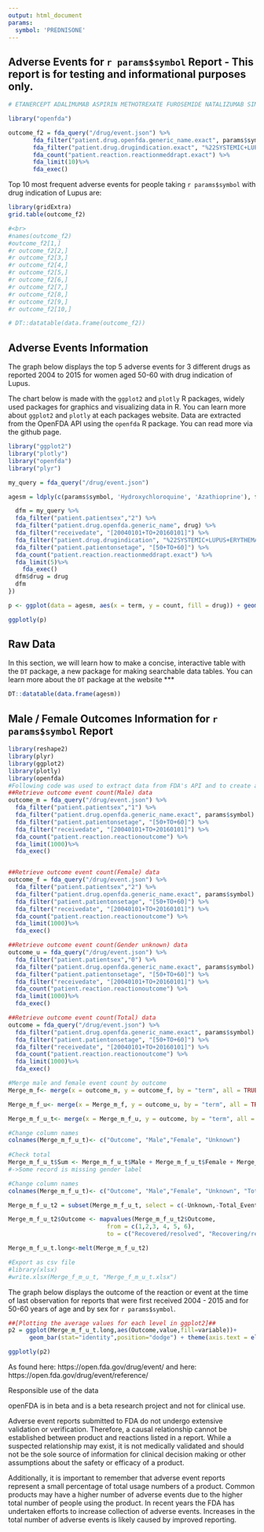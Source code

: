 ---
output: html_document
params:
  symbol: 'PREDNISONE'
---

## Adverse Events for `r params$symbol` Report - This report is for testing and informational purposes only.

```{r, echo=FALSE, message=FALSE, warning=FALSE, include=FALSE}

# ETANERCEPT ADALIMUMAB ASPIRIN METHOTREXATE FUROSEMIDE NATALIZUMAB SIMVASTATIN LISINOPRIL PREDNISONE

library("openfda")

outcome_f2 = fda_query("/drug/event.json") %>%
       fda_filter("patient.drug.openfda.generic_name.exact", params$symbol) %>%
       fda_filter("patient.drug.drugindication.exact", "%22SYSTEMIC+LUPUS+ERYTHEMATOSUS%22") %>%
       fda_count("patient.reaction.reactionmeddrapt.exact") %>%
       fda_limit(10)%>%
       fda_exec()
```

Top 10 most frequent adverse events for people taking `r params$symbol` with drug indication of Lupus are:

```{r, echo=FALSE, message=FALSE, warning=FALSE}

library(gridExtra)
grid.table(outcome_f2)

#<br>
#names(outcome_f2)
#outcome_f2[1,]
#r outcome_f2[2,]
#r outcome_f2[3,]
#r outcome_f2[4,]
#r outcome_f2[5,]
#r outcome_f2[6,]
#r outcome_f2[7,]
#r outcome_f2[8,]
#r outcome_f2[9,]
#r outcome_f2[10,]

# DT::datatable(data.frame(outcome_f2))

```

## Adverse Events Information

The graph below displays the top 5 adverse events for 3 different drugs as reported 2004 to 2015 for women aged 50-60 with drug indication of Lupus.

The chart below is made with the `ggplot2` and `plotly` R packages, widely used packages for graphics and visualizing data in R. You can learn more about `ggplot2` and `plotly` at each packages website. Data are extracted from the OpenFDA API using the `openfda` R package. You can read more via the github page.

```{r, echo=FALSE, message=FALSE, warning=FALSE, include=FALSE}

library("ggplot2")
library("plotly")
library("openfda")
library("plyr")

my_query = fda_query("/drug/event.json")

agesm = ldply(c(params$symbol, 'Hydroxychloroquine', 'Azathioprine'), function(drug) {

  dfm = my_query %>%
  fda_filter("patient.patientsex","2") %>%
  fda_filter("patient.drug.openfda.generic_name", drug) %>%
  fda_filter("receivedate", "[20040101+TO+20160101]") %>%
  fda_filter("patient.drug.drugindication", "%22SYSTEMIC+LUPUS+ERYTHEMATOSUS%22") %>%
  fda_filter("patient.patientonsetage", "[50+TO+60]") %>%
  fda_count("patient.reaction.reactionmeddrapt.exact") %>%
  fda_limit(5)%>%
    fda_exec()
  dfm$drug = drug
  dfm
})

```
  
```{r echo=FALSE}
p <- ggplot(data = agesm, aes(x = term, y = count, fill = drug)) + geom_bar(stat="identity", position=position_dodge()) + theme(axis.text = element_text(vjust = 0, angle = -15), legend.background = element_rect(fill = "gray96"))

ggplotly(p)
```

## Raw Data

In this section, we will learn how to make a concise, interactive table with the `DT` package, a new package for making searchable data tables. You can learn more about the `DT` package at the website 
***
  
```{r echo=FALSE}
DT::datatable(data.frame(agesm))
```

## Male / Female Outcomes Information for `r params$symbol` Report

```{r echo=FALSE, message=FALSE, warning=FALSE, include=FALSE}
library(reshape2)
library(plyr)
library(ggplot2)
library(plotly)
library(openfda)
#Following code was used to extract data from FDA's API and to create a bar chart of event count by outcome
##Retrieve outcome event count(Male) data 
outcome_m = fda_query("/drug/event.json") %>%
  fda_filter("patient.patientsex","1") %>%
  fda_filter("patient.drug.openfda.generic_name.exact", params$symbol) %>%
  fda_filter("patient.patientonsetage", "[50+TO+60]") %>%
  fda_filter("receivedate", "[20040101+TO+20160101]") %>%
  fda_count("patient.reaction.reactionoutcome") %>%
  fda_limit(1000)%>%
  fda_exec()


##Retrieve outcome event count(Female) data 
outcome_f = fda_query("/drug/event.json") %>%
  fda_filter("patient.patientsex","2") %>%
  fda_filter("patient.drug.openfda.generic_name.exact", params$symbol) %>%
  fda_filter("patient.patientonsetage", "[50+TO+60]") %>%
  fda_filter("receivedate", "[20040101+TO+20160101]") %>%
  fda_count("patient.reaction.reactionoutcome") %>%
  fda_limit(1000)%>%
  fda_exec()

##Retrieve outcome event count(Gender unknown) data
outcome_u = fda_query("/drug/event.json") %>%
  fda_filter("patient.patientsex","0") %>%
  fda_filter("patient.drug.openfda.generic_name.exact", params$symbol) %>%
  fda_filter("patient.patientonsetage", "[50+TO+60]") %>%
  fda_filter("receivedate", "[20040101+TO+20160101]") %>%
  fda_count("patient.reaction.reactionoutcome") %>%
  fda_limit(1000)%>%
  fda_exec()

##Retrieve outcome event count(Total) data
outcome = fda_query("/drug/event.json") %>%
  fda_filter("patient.drug.openfda.generic_name.exact", params$symbol) %>%
  fda_filter("patient.patientonsetage", "[50+TO+60]") %>%
  fda_filter("receivedate", "[20040101+TO+20160101]") %>%
  fda_count("patient.reaction.reactionoutcome") %>%
  fda_limit(1000)%>%
  fda_exec()

#Merge male and female event count by outcome 
Merge_m_f<- merge(x = outcome_m, y = outcome_f, by = "term", all = TRUE)

Merge_m_f_u<- merge(x = Merge_m_f, y = outcome_u, by = "term", all = TRUE)

Merge_m_f_u_t<- merge(x = Merge_m_f_u, y = outcome, by = "term", all = TRUE)

#Change column names
colnames(Merge_m_f_u_t)<- c("Outcome", "Male","Female", "Unknown")
                            
#Check total 
Merge_m_f_u_t$Sum <- Merge_m_f_u_t$Male + Merge_m_f_u_t$Female + Merge_m_f_u_t$Unknown
#->Some record is missing gender label

#Change column names
colnames(Merge_m_f_u_t)<- c("Outcome", "Male","Female", "Unknown", "Total_Event_Count","Sum")

Merge_m_f_u_t2 = subset(Merge_m_f_u_t, select = c(-Unknown,-Total_Event_Count,-Sum))

Merge_m_f_u_t2$Outcome <- mapvalues(Merge_m_f_u_t2$Outcome,
                            from = c(1,2,3, 4, 5, 6),
                            to = c("Recovered/resolved", "Recovering/resolving", "Not recovered/not resolved" , "Recovered/resolved with sequelae" , "Fatal", "Unknown"))

Merge_m_f_u_t.long<-melt(Merge_m_f_u_t2)

#Export as csv file
#library(xlsx)
#write.xlsx(Merge_f_m_u_t, "Merge_f_m_u_t.xlsx") 


```

The graph below displays the outcome of the reaction or event at the time of last observation for reports that were first received 2004 - 2015 and for 50-60 years of age and by sex for `r params$symbol`. 

```{r echo=FALSE}
##[Plotting the average values for each level in ggplot2]##
p2 = ggplot(Merge_m_f_u_t.long,aes(Outcome,value,fill=variable))+
      geom_bar(stat="identity",position="dodge") + theme(axis.text = element_text(vjust = 0, angle = -15), legend.background = element_rect(fill = "gray96"))

ggplotly(p2)
```

As found here: https://open.fda.gov/drug/event/ and here: https://open.fda.gov/drug/event/reference/

Responsible use of the data

openFDA is in beta and is a beta research project and not for clinical use. 

Adverse event reports submitted to FDA do not undergo extensive validation or verification. Therefore, a causal relationship cannot be established between product and reactions listed in a report. While a suspected relationship may exist, it is not medically validated and should not be the sole source of information for clinical decision making or other assumptions about the safety or efficacy of a product.

Additionally, it is important to remember that adverse event reports represent a small percentage of total usage numbers of a product. Common products may have a higher number of adverse events due to the higher total number of people using the product. In recent years the FDA has undertaken efforts to increase collection of adverse events. Increases in the total number of adverse events is likely caused by improved reporting.
